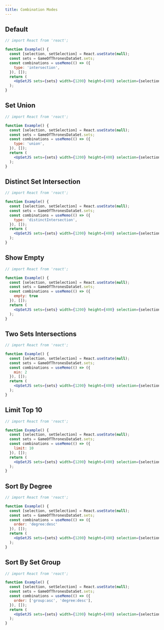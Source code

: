 ```yaml
---
title: Combination Modes
---
```


## Default

```jsx live
// import React from 'react';

function Example() {
  const [selection, setSelection] = React.useState(null);
  const sets = GameOfThronesDataSet.sets;
  const combinations = useMemo(() => ({
    type: 'intersection',
  }), []);
  return (
    <UpSetJS sets={sets} width={1200} height={400} selection={selection} onHover={setSelection} combinations={combinations}/>
  );
}
```
## Set Union

```jsx live
// import React from 'react';

function Example() {
  const [selection, setSelection] = React.useState(null);
  const sets = GameOfThronesDataSet.sets;
  const combinations = useMemo(() => ({
    type: 'union',
  }), []);
  return (
    <UpSetJS sets={sets} width={1200} height={400} selection={selection} onHover={setSelection} combinations={combinations} combinationName="Union Size"/>
  );
}
```

## Distinct Set Intersection

```jsx live
// import React from 'react';

function Example() {
  const [selection, setSelection] = React.useState(null);
  const sets = GameOfThronesDataSet.sets;
  const combinations = useMemo(() => ({
    type: 'distinctIntersection',
  }), []);
  return (
    <UpSetJS sets={sets} width={1200} height={400} selection={selection} onHover={setSelection} combinations={combinations} combinationName="Distinct Intersection Size"/>
  );
}
```

## Show Empty

```jsx live
// import React from 'react';

function Example() {
  const [selection, setSelection] = React.useState(null);
  const sets = GameOfThronesDataSet.sets;
  const combinations = useMemo(() => ({
    empty: true
  }), []);
  return (
    <UpSetJS sets={sets} width={1200} height={400} selection={selection} onHover={setSelection} combinations={combinations}/>
  );
}
```

## Two Sets Intersections

```jsx live
// import React from 'react';

function Example() {
  const [selection, setSelection] = React.useState(null);
  const sets = GameOfThronesDataSet.sets;
  const combinations = useMemo(() => ({
    min: 2
  }), []);
  return (
    <UpSetJS sets={sets} width={1200} height={400} selection={selection} onHover={setSelection} combinations={combinations}/>
  );
}
```

## Limit Top 10

```jsx live
// import React from 'react';

function Example() {
  const [selection, setSelection] = React.useState(null);
  const sets = GameOfThronesDataSet.sets;
  const combinations = useMemo(() => ({
    limit: 10
  }), []);
  return (
    <UpSetJS sets={sets} width={1200} height={400} selection={selection} onHover={setSelection} combinations={combinations}/>
  );
}
```

## Sort By Degree

```jsx live
// import React from 'react';

function Example() {
  const [selection, setSelection] = React.useState(null);
  const sets = GameOfThronesDataSet.sets;
  const combinations = useMemo(() => ({
    order: 'degree:desc'
  }), []);
  return (
    <UpSetJS sets={sets} width={1200} height={400} selection={selection} onHover={setSelection} combinations={combinations}/>
  );
}
```

## Sort By Set Group

```jsx live
// import React from 'react';

function Example() {
  const [selection, setSelection] = React.useState(null);
  const sets = GameOfThronesDataSet.sets;
  const combinations = useMemo(() => ({
    order: ['group:asc', 'degree:desc'],
  }), []);
  return (
    <UpSetJS sets={sets} width={1200} height={400} selection={selection} onHover={setSelection} combinations={combinations}/>
  );
}
```

